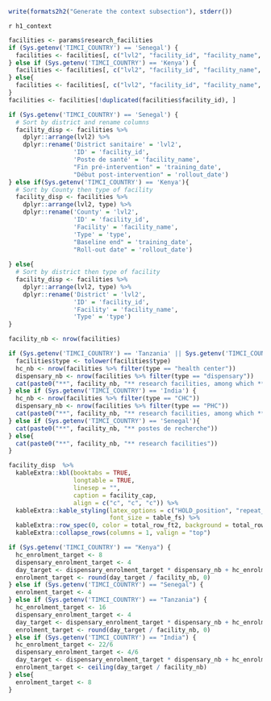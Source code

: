 ```r
write(formats2h2("Generate the context subsection"), stderr())
```

`r h1_context`

```r
facilities <- params$research_facilities
if (Sys.getenv('TIMCI_COUNTRY') == 'Senegal') {
  facilities <- facilities[, c("lvl2", "facility_id", "facility_name", "training_date", "rollout_date")]
} else if (Sys.getenv('TIMCI_COUNTRY') == 'Kenya') {
  facilities <- facilities[, c("lvl2", "facility_id", "facility_name", "type", "training_date", "rollout_date")]
} else{
  facilities <- facilities[, c("lvl2", "facility_id", "facility_name", "type", "intervention")]
}
facilities <- facilities[!duplicated(facilities$facility_id), ]
```

```r
if (Sys.getenv('TIMCI_COUNTRY') == 'Senegal') {
  # Sort by district and rename columns
  facility_disp <- facilities %>%
    dplyr::arrange(lvl2) %>%
    dplyr::rename('District sanitaire' = 'lvl2',
                  'ID' = 'facility_id',
                  'Poste de santé' = 'facility_name',
                  "Fin pré-intervention" = 'training_date',
                  "Début post-intervention" = 'rollout_date')
} else if(Sys.getenv('TIMCI_COUNTRY') == 'Kenya'){
  # Sort by County then type of facility
  facility_disp <- facilities %>%
    dplyr::arrange(lvl2, type) %>%
    dplyr::rename('County' = 'lvl2',
                  'ID' = 'facility_id',
                  'Facility' = 'facility_name',
                  'Type' = 'type',
                  "Baseline end" = 'training_date',
                  "Roll-out date" = 'rollout_date')
  
} else{
  # Sort by district then type of facility
  facility_disp <- facilities %>%
    dplyr::arrange(lvl2, type) %>%
    dplyr::rename('District' = 'lvl2',
                  'ID' = 'facility_id',
                  'Facility' = 'facility_name',
                  'Type' = 'type')
}
```

```r
facility_nb <- nrow(facilities)
```

```r
if (Sys.getenv('TIMCI_COUNTRY') == 'Tanzania' || Sys.getenv('TIMCI_COUNTRY') == 'Kenya') {
  facilities$type <- tolower(facilities$type)
  hc_nb <- nrow(facilities %>% filter(type == "health center"))
  dispensary_nb <- nrow(facilities %>% filter(type == "dispensary"))
  cat(paste0("**", facility_nb, "** research facilities, among which **", hc_nb, "** health centres and **", dispensary_nb, "** dispensaries"))
} else if (Sys.getenv('TIMCI_COUNTRY') == 'India') {
  hc_nb <- nrow(facilities %>% filter(type == "CHC"))
  dispensary_nb <- nrow(facilities %>% filter(type == "PHC"))
  cat(paste0("**", facility_nb, "** research facilities, among which **", hc_nb, "** community health centres (CHCs) and **", dispensary_nb, "** primary health centres (PHCs)"))
} else if (Sys.getenv('TIMCI_COUNTRY') == 'Senegal'){
  cat(paste0("**", facility_nb, "** postes de recherche"))
} else{
  cat(paste0("**", facility_nb, "** research facilities"))
}
```

```r
facility_disp  %>% 
  kableExtra::kbl(booktabs = TRUE,
                  longtable = TRUE, 
                  linesep = "",
                  caption = facility_cap,
                  align = c("c", "c", "c")) %>% 
  kableExtra::kable_styling(latex_options = c("HOLD_position", "repeat_header"),
                            font_size = table_fs) %>%
  kableExtra::row_spec(0, color = total_row_ft2, background = total_row_bg2, bold = TRUE) %>%
  kableExtra::collapse_rows(columns = 1, valign = "top") 
```

```r
if (Sys.getenv('TIMCI_COUNTRY') == "Kenya") {
  hc_enrolment_target <- 8
  dispensary_enrolment_target <- 4
  day_target <- dispensary_enrolment_target * dispensary_nb + hc_enrolment_target * hc_nb
  enrolment_target <- round(day_target / facility_nb, 0)
} else if (Sys.getenv('TIMCI_COUNTRY') == "Senegal") {
  enrolment_target <- 4
} else if (Sys.getenv('TIMCI_COUNTRY') == "Tanzania") {
  hc_enrolment_target <- 16
  dispensary_enrolment_target <- 4
  day_target <- dispensary_enrolment_target * dispensary_nb + hc_enrolment_target * hc_nb
  enrolment_target <- round(day_target / facility_nb, 0)
} else if (Sys.getenv('TIMCI_COUNTRY') == "India") {
  hc_enrolment_target <- 22/6
  dispensary_enrolment_target <- 4/6
  day_target <- dispensary_enrolment_target * dispensary_nb + hc_enrolment_target * hc_nb
  enrolment_target <- ceiling(day_target / facility_nb)
} else{
  enrolment_target <- 8
}
```
